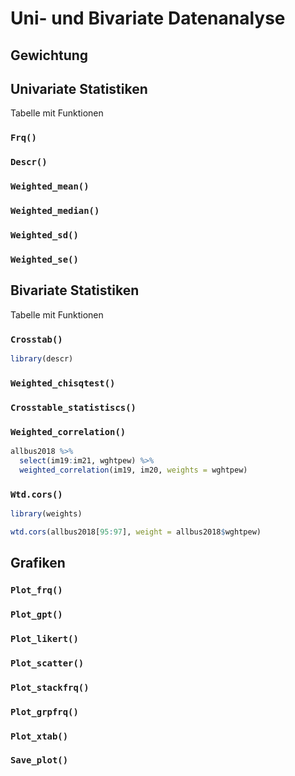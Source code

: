 # Uni- und Bivariate Datenanalyse

## Gewichtung



## Univariate Statistiken

Tabelle mit Funktionen

### `Frq()` {-}

### `Descr()` {-}

### `Weighted_mean()` {-}

### `Weighted_median()` {-}

### `Weighted_sd()` {-}

### `Weighted_se()` {-}

## Bivariate Statistiken

Tabelle mit Funktionen

### `Crosstab()` {-}

```r
library(descr)
```

### `Weighted_chisqtest()` {-}

### `Crosstable_statistiscs()` {-}

### `Weighted_correlation()` {-}

```r
allbus2018 %>% 
  select(im19:im21, wghtpew) %>% 
  weighted_correlation(im19, im20, weights = wghtpew)
```


### `Wtd.cors()` {-}

```r
library(weights)
```


```r
wtd.cors(allbus2018[95:97], weight = allbus2018$wghtpew)
```

## Grafiken

### `Plot_frq()` {-}

### `Plot_gpt()` {-}

### `Plot_likert()` {-}

### `Plot_scatter()` {-}

### `Plot_stackfrq()` {-}

### `Plot_grpfrq()` {-}

### `Plot_xtab()` {-}

### `Save_plot()` {-}






